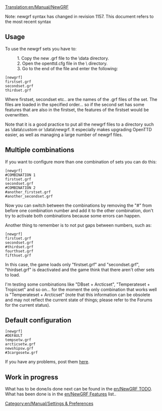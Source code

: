 [[Translation:en/Manual/NewGRF]]
[[Category:en/Manual/Settings & Preferences]]

<warning>Note: newgrf syntax has changed in revision 1157. This document refers to the most recent syntax</warning>

== Usage ==
To use the newgrf sets you have to:

:1. Copy the new .grf file to the \data directory.
:2. Open the openttd.cfg file in the \ directory.
:3. Go to the end of the file and enter the following:

<code>[newgrf]<br>
firstset.grf<br>
secondset.grf<br>
thirdset.grf</code>

Where firstset, secondset etc.. are the names of the .grf files of the set. The files are loaded in the specified order... so if the second set has some features that are also in the firstset, the features of the firstset would be overwritten.

Note that it is a good practice to put all the newgrf files to a directory such as \data\custom or \data\newgrf. It especially makes upgrading OpenTTD easier, as well as managing a large number of newgrf files.

== Multiple combinations ==
If you want to configure more than one combination of sets you can do this:

<code>[newgrf]</code><br>
<code>#COMBINATION 1</code><br>
<code>firstset.grf</code><br>
<code>secondset.grf</code><br>
<code>#COMBINATION 2</code><br>
<code>#another_firstset.grf</code><br>
<code>#another_secondset.grf</code>

Now you can switch between the combinations by removing the "#" from before one combination number and add it to the other combination, don't try to activate both combinations because some errors can happen.

Another thing to remember is to not put gaps between numbers, such as:

<code>[newgrf]</code><br>
<code>firstset.grf</code><br>
<code>secondset.grf</code><br>
<code>#thirdset.grf</code><br>
<code>fourthset.grf</code><br>
<code>fifthset.grf</code>

In this case, the game loads only "firstset.grf" and "secondset.grf", "thirdset.grf" is deactivated and the game think that there aren't other sets to load.

I'm testing some combinations like "DBset + Arcticset", "Temperateset + Tropicset" and so on... for the moment the only combination that works well is "Temperateset + Arcticset" (note that this information can be obsolete and may not reflect the current state of things; please refer to the Forums for the current status).

== Default configuration ==

<code>[newgrf]</code><br>
<code>#DEFAULT</code><br>
<code>tempsetw.grf</code><br>
<code>arcticsetw.grf</code><br>
<code>newshipsw.grf</code><br>
<code>#3cargosetw.grf</code>

If you have any problems, post them [http://www.tt-forums.net/viewtopic.php?t=9376 here].

== Work in progress ==

What has to be done/is done next can be found in the [[en/NewGRF TODO]]. What has been done is in the [[en/NewGRF Features]] list..